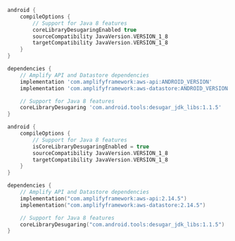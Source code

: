 <BlockSwitcher>

<Block name="Groovy">

```Groovy
android {
    compileOptions {
        // Support for Java 8 features
        coreLibraryDesugaringEnabled true
        sourceCompatibility JavaVersion.VERSION_1_8
        targetCompatibility JavaVersion.VERSION_1_8
    }
}

dependencies {
    // Amplify API and Datastore dependencies
    implementation 'com.amplifyframework:aws-api:ANDROID_VERSION'
    implementation 'com.amplifyframework:aws-datastore:ANDROID_VERSION'

    // Support for Java 8 features
    coreLibraryDesugaring 'com.android.tools:desugar_jdk_libs:1.1.5'
}
```

</Block>

<Block name="Kotlin">

```kotlin
android {
    compileOptions {
        // Support for Java 8 features
        isCoreLibraryDesugaringEnabled = true
        sourceCompatibility JavaVersion.VERSION_1_8
        targetCompatibility JavaVersion.VERSION_1_8
    }
}

dependencies {
    // Amplify API and Datastore dependencies
    implementation("com.amplifyframework:aws-api:2.14.5")
    implementation("com.amplifyframework:aws-datastore:2.14.5")

    // Support for Java 8 features
    coreLibraryDesugaring("com.android.tools:desugar_jdk_libs:1.1.5")
}
```

</Block>

</BlockSwitcher>
